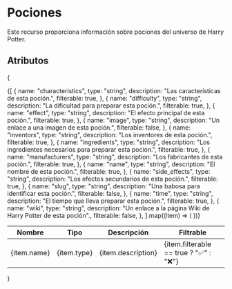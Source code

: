# Pociones
Este recurso proporciona información sobre pociones del universo de Harry Potter.

## Atributos
{
<table>
  <thead>
    <tr>
      <th>Nombre</th>
      <th>Tipo</th>
      <th>Descripción</th>
      <th>Filtrable</th>
    </tr>
  </thead>
  <tbody>
    {[
      {
        name: "characteristics",
        type: "string",
        description: "Las características de esta poción.",
        filterable: true,
      },
      {
        name: "difficulty",
        type: "string",
        description: "La dificultad para preparar esta poción.",
        filterable: true,
      },
      {
        name: "effect",
        type: "string",
        description: "El efecto principal de esta poción.",
        filterable: true,
      },
      {
        name: "image",
        type: "string",
        description: "Un enlace a una imagen de esta poción.",
        filterable: false,
      },
      {
        name: "inventors",
        type: "string",
        description: "Los inventores de esta poción.",
        filterable: true,
      },
      {
        name: "ingredients",
        type: "string",
        description: "Los ingredientes necesarios para preparar esta poción.",
        filterable: true,
      },
      {
        name: "manufacturers",
        type: "string",
        description: "Los fabricantes de esta poción.",
        filterable: true,
      },
      {
        name: "name",
        type: "string",
        description: "El nombre de esta poción.",
        filterable: true,
      },
      {
        name: "side_effects",
        type: "string",
        description: "Los efectos secundarios de esta poción.",
        filterable: true,
      },
      {
        name: "slug",
        type: "string",
        description: "Una babosa para identificar esta poción.",
        filterable: false,
      },
      {
        name: "time",
        type: "string",
        description: "El tiempo que lleva preparar esta poción.",
        filterable: true,
      },
      {
        name: "wiki",
        type: "string",
        description: "Un enlace a la página Wiki de Harry Potter de esta poción".,
        filterable: false,
      },
    ].map((item) => (
      <tr key={item.name}>
        <td>{item.name}</td>
        <td>{item.type}</td>
        <td>{item.description}</td>
        <td>{item.filterable == true ? "✅" : "❌"}</td>
      </tr>
    ))}
  </tbody>
</table>
}

